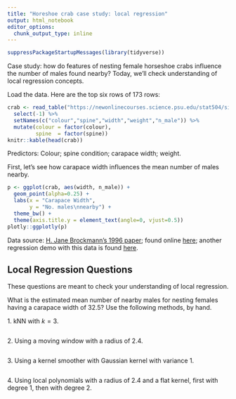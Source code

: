```yaml
---
title: "Horeshoe crab case study: local regression"
output: html_notebook
editor_options: 
  chunk_output_type: inline
---
```


```r
suppressPackageStartupMessages(library(tidyverse))
```

Case study: how do features of nesting female horseshoe crabs influence the number of males found nearby? Today, we'll check understanding of local regression concepts.

Load the data. Here are the top six rows of 173 rows:

```r
crab <- read_table("https://newonlinecourses.science.psu.edu/stat504/sites/onlinecourses.science.psu.edu.stat504/files/lesson07/crab/index.txt", col_names = FALSE) %>% 
  select(-1) %>% 
  setNames(c("colour","spine","width","weight","n_male")) %>% 
  mutate(colour = factor(colour),
         spine  = factor(spine))
knitr::kable(head(crab))
```

Predictors: Colour; spine condition; carapace width; weight. 

First, let's see how carapace width influences the mean number of males nearby.

```r
p <- ggplot(crab, aes(width, n_male)) + 
  geom_point(alpha=0.25) +
  labs(x = "Carapace Width", 
       y = "No. males\nnearby") +
  theme_bw() +
  theme(axis.title.y = element_text(angle=0, vjust=0.5))
plotly::ggplotly(p)
```

Data source: [H. Jane Brockmann's 1996 paper](https://onlinelibrary.wiley.com/doi/abs/10.1111/j.1439-0310.1996.tb01099.x); found online [here](https://newonlinecourses.science.psu.edu/stat504/sites/onlinecourses.science.psu.edu.stat504/files/lesson07/crab/index.txt); another regression demo with this data is found [here](https://newonlinecourses.science.psu.edu/stat504/node/169/).


## Local Regression Questions

These questions are meant to check your understanding of local regression.

What is the estimated mean number of nearby males for nesting females having a carapace width of 32.5? Use the following methods, by hand.

1\. kNN with $k=3$.

```r

```

2\. Using a moving window with a radius of 2.4.

```r

```

3\. Using a kernel smoother with Gaussian kernel with variance 1.

```r

```

4\. Using local polynomials with a radius of 2.4 and a flat kernel, first with degree 1, then with degree 2.

```r

```

